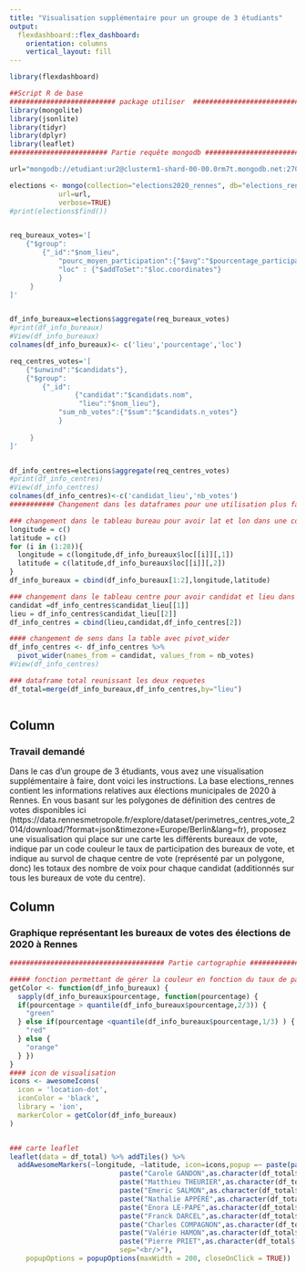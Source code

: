 ```yaml
---
title: "Visualisation supplémentaire pour un groupe de 3 étudiants"
output: 
  flexdashboard::flex_dashboard:
    orientation: columns
    vertical_layout: fill
---
```


```r
library(flexdashboard)

##Script R de base
########################## package utiliser  ###############################
library(mongolite)
library(jsonlite)
library(tidyr)
library(dplyr)
library(leaflet)
######################## Partie requête mongodb ###############################

url="mongodb://etudiant:ur2@clusterm1-shard-00-00.0rm7t.mongodb.net:27017,clusterm1-shard-00-01.0rm7t.mongodb.net:27017,clusterm1-shard-00-02.0rm7t.mongodb.net:27017/?ssl=true&replicaSet=atlas-l4xi61-shard-0"

elections <- mongo(collection="elections2020_rennes", db="elections_rennes",
            url=url,
            verbose=TRUE)
#print(elections$find())


req_bureaux_votes='[
    {"$group":
        {"_id":"$nom_lieu",
            "pourc_moyen_participation":{"$avg":"$pourcentage_participation"},
            "loc" : {"$addToSet":"$loc.coordinates"}
            }
     }
]'


df_info_bureaux=elections$aggregate(req_bureaux_votes)
#print(df_info_bureaux)
#View(df_info_bureaux)
colnames(df_info_bureaux)<- c('lieu','pourcentage','loc')

req_centres_votes='[
    {"$unwind":"$candidats"},
    {"$group":
        {"_id":
                {"candidat":"$candidats.nom",
                 "lieu":"$nom_lieu"},
            "sum_nb_votes":{"$sum":"$candidats.n_votes"}
            }
        
     }
]'


df_info_centres=elections$aggregate(req_centres_votes)
#print(df_info_centres)
#View(df_info_centres)
colnames(df_info_centres)<-c('candidat_lieu','nb_votes')
########### Changement dans les dataframes pour une utilisation plus facile dans la carte ####################

### changement dans le tableau bureau pour avoir lat et lon dans une colonne séparer
longitude = c()
latitude = c()
for (i in (1:28)){
  longitude = c(longitude,df_info_bureaux$loc[[i]][,1])
  latitude = c(latitude,df_info_bureaux$loc[[i]][,2])
}
df_info_bureaux = cbind(df_info_bureaux[1:2],longitude,latitude) 

### changement dans le tableau centre pour avoir candidat et lieu dans une colonne séparer
candidat =df_info_centres$candidat_lieu[[1]]
lieu = df_info_centres$candidat_lieu[[2]]
df_info_centres = cbind(lieu,candidat,df_info_centres[2]) 

#### changement de sens dans la table avec pivot_wider
df_info_centres <- df_info_centres %>%
  pivot_wider(names_from = candidat, values_from = nb_votes)
#View(df_info_centres)

### dataframe total reunissant les deux requetes
df_total=merge(df_info_bureaux,df_info_centres,by="lieu")



```

Column {data-width=350}
-----------------------------------------------------------------------

### Travail demandé

Dans le cas d’un groupe de 3 étudiants, vous avez une visualisation supplémentaire à faire, dont voici les instructions. La base elections_rennes contient les informations relatives aux élections municipales de 2020 à Rennes. En vous basant sur les polygones de définition des centres de votes disponibles ici (https://data.rennesmetropole.fr/explore/dataset/perimetres_centres_vote_2014/download/?format=json&timezone=Europe/Berlin&lang=fr), proposez une visualisation qui place sur une carte les différents bureaux de vote, indique par un code couleur le taux de participation des bureaux de vote, et indique au survol de chaque centre de vote (représenté par un polygone, donc) les totaux des nombre de voix pour chaque candidat (additionnés sur tous les bureaux de vote du centre).


Column {data-width=650}
-----------------------------------------------------------------------

### Graphique représentant les bureaux de votes des élections de 2020 à Rennes 

```r
###################################### Partie cartographie ##################################################

##### fonction permettant de gérer la couleur en fonction du taux de participation
getColor <- function(df_info_bureaux) {
  sapply(df_info_bureaux$pourcentage, function(pourcentage) {
  if(pourcentage > quantile(df_info_bureaux$pourcentage,2/3)) {
    "green"
  } else if(pourcentage <quantile(df_info_bureaux$pourcentage,1/3) ) {
    "red"
  } else {
    "orange"
  } })
}
#### icon de visualisation 
icons <- awesomeIcons(
  icon = 'location-dot',
  iconColor = 'black',
  library = 'ion',
  markerColor = getColor(df_info_bureaux)
)


### carte leaflet
leaflet(data = df_total) %>% addTiles() %>%
  addAwesomeMarkers(~longitude, ~latitude, icon=icons,popup =~ paste(paste("<u>",lieu,"</u>",sep=""),
                           paste("Carole GANDON",as.character(df_total$`Carole GANDON`),sep=' : '),
                           paste("Matthieu THEURIER",as.character(df_total$`Matthieu THEURIER`),sep=' : '),
                           paste("Emeric SALMON",as.character(df_total$`Emeric SALMON`),sep=' : '),
                           paste("Nathalie APPÉRÉ",as.character(df_total$`Nathalie APPÉRÉ`),sep=' : '),
                           paste("Enora LE-PAPE",as.character(df_total$`Enora LE-PAPE`),sep=' : '),
                           paste("Franck DARCEL",as.character(df_total$`Franck DARCEL`),sep=' : '),
                           paste("Charles COMPAGNON",as.character(df_total$`Charles COMPAGNON`),sep=' : '),
                           paste("Valérie HAMON",as.character(df_total$`Valérie HAMON`),sep=' : '),
                           paste("Pierre PRIET",as.character(df_total$`Pierre PRIET`),sep=' : '),
                           sep="<br/>"),
    popupOptions = popupOptions(maxWidth = 200, closeOnClick = TRUE))

```


